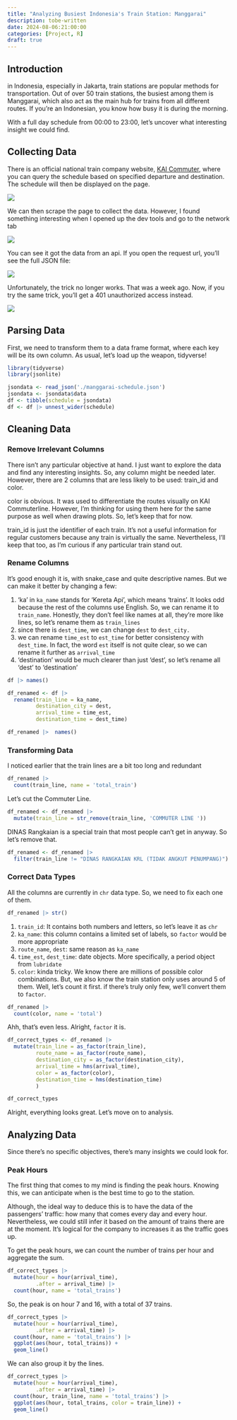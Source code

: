 ```yaml
---
title: "Analyzing Busiest Indonesia's Train Station: Manggarai"
description: tobe-written
date: 2024-08-06:21:00:00
categories: [Project, R]
draft: true
---
```


## Introduction

in Indonesia, especially in Jakarta, train stations are popular methods for transportation. Out of over 50 train stations, the busiest among them is Manggarai, which also act as the main hub for trains from all different routes. If you're an Indonesian, you know how busy it is during the morning.

With a full day schedule from 00:00 to 23:00, let's uncover what interesting insight we could find.

## Collecting Data

There is an official national train company website, [KAI Commuter](https://commuterline.id/perjalanan-krl/jadwal-kereta), where you can query the schedule based on specified departure and destination. The schedule will then be displayed on the page.

![](images/query-schedule.png)

We can then scrape the page to collect the data. However, I found something interesting when I opened up the dev tools and go to the network tab

![](images/devtool-network-01.png)

You can see it got the data from an api. If you open the request url, you'll see the full JSON file:

![](images/api-jsonfile-01.png)

Unfortunately, the trick no longer works. That was a week ago. Now, if you try the same trick, you'll get a 401 unauthorized access instead.

![](images/unauthorized-access-01.png)

## Parsing Data

First, we need to transform them to a data frame format, where each key will be its own column. As usual, let's load up the weapon, tidyverse!

```r
library(tidyverse)
library(jsonlite)
```

```r
jsondata <- read_json('./manggarai-schedule.json')
jsondata <- jsondata$data
df <- tibble(schedule = jsondata)
df <- df |> unnest_wider(schedule)
```

## Cleaning Data

### Remove Irrelevant Columns

There isn't any particular objective at hand. I just want to explore the data and find any interesting insights. So, any column might be needed later. However, there are 2 columns that are less likely to be used: train_id and color.

color is obvious. It was used to differentiate the routes visually on KAI Commuterline. However, I'm thinking for using them here for the same purpose as well when drawing plots. So, let's keep that for now.

train_id is just the identifier of each train. It's not a useful information for regular customers because any train is virtually the same. Nevertheless, I'll keep that too, as I'm curious if any particular train stand out.

### Rename Columns

It's good enough it is, with snake_case and quite descriptive names. But we can make it better by changing a few:

1.  'ka' in `ka_name` stands for 'Kereta Api', which means 'trains'. It looks odd because the rest of the columns use English. So, we can rename it to `train_name`. Honestly, they don't feel like names at all, they're more like lines, so let's rename them as `train_lines`
2.  since there is `dest_time`, we can change `dest` to `dest_city.`
3.  we can rename `time_est` to `est_time` for better consistency with `dest_time`. In fact, the word `est` itself is not quite clear, so we can rename it further as `arrival_time`
4.  'destination' would be much clearer than just 'dest', so let's rename all 'dest' to 'destination'

```r
df |> names()
```

```r
df_renamed <- df |> 
  rename(train_line = ka_name,
         destination_city = dest,
         arrival_time = time_est,
         destination_time = dest_time)
```

```r
df_renamed |>  names()
```

### Transforming Data

I noticed earlier that the train lines are a bit too long and redundant

```r
df_renamed |> 
  count(train_line, name = 'total_train')
```

Let's cut the Commuter Line.

```r
df_renamed <- df_renamed |> 
  mutate(train_line = str_remove(train_line, 'COMMUTER LINE '))
```

DINAS Rangkaian is a special train that most people can't get in anyway. So let's remove that.

```r
df_renamed <- df_renamed |> 
  filter(train_line != "DINAS RANGKAIAN KRL (TIDAK ANGKUT PENUMPANG)")
```

### Correct Data Types

All the columns are currently in `chr` data type. So, we need to fix each one of them.

```r
df_renamed |> str()
```

1.  `train_id`: It contains both numbers and letters, so let's leave it as `chr`
2.  `ka_name`: this column contains a limited set of labels, so `factor` would be more appropriate
3.  `route_name`, `dest`: same reason as `ka_name`
4.  `time_est`, `dest_time`: date objects. More specifically, a period object from `lubridate`
5.  `color`: kinda tricky. We know there are millions of possible color combinations. But, we also know the train station only uses around 5 of them. Well, let's count it first. if there's truly only few, we'll convert them to `factor`.

```r
df_renamed |> 
  count(color, name = 'total')
```

Ahh, that's even less. Alright, `factor` it is.

```r
df_correct_types <- df_renamed |> 
  mutate(train_line = as_factor(train_line),
         route_name = as_factor(route_name),
         destination_city = as_factor(destination_city),
         arrival_time = hms(arrival_time),
         color = as_factor(color),
         destination_time = hms(destination_time)
         )
```

```r
df_correct_types
```

Alright, everything looks great. Let's move on to analysis.

## Analyzing Data

Since there's no specific objectives, there's many insights we could look for.

### Peak Hours

The first thing that comes to my mind is finding the peak hours. Knowing this, we can anticipate when is the best time to go to the station.

Although, the ideal way to deduce this is to have the data of the passengers' traffic: how many that comes every day and every hour. Nevertheless, we could still infer it based on the amount of trains there are at the moment. It's logical for the company to increases it as the traffic goes up.

To get the peak hours, we can count the number of trains per hour and aggregate the sum.

```r
df_correct_types |> 
  mutate(hour = hour(arrival_time),
         .after = arrival_time) |> 
  count(hour, name = 'total_trains')
```

So, the peak is on hour 7 and 16, with a total of 37 trains.

```r
df_correct_types |> 
  mutate(hour = hour(arrival_time),
         .after = arrival_time) |> 
  count(hour, name = 'total_trains') |> 
  ggplot(aes(hour, total_trains)) +
  geom_line()
```

We can also group it by the lines.

```r
df_correct_types |> 
  mutate(hour = hour(arrival_time),
         .after = arrival_time) |> 
  count(hour, train_line, name = 'total_trains') |> 
  ggplot(aes(hour, total_trains, color = train_line)) +
  geom_line()
```

